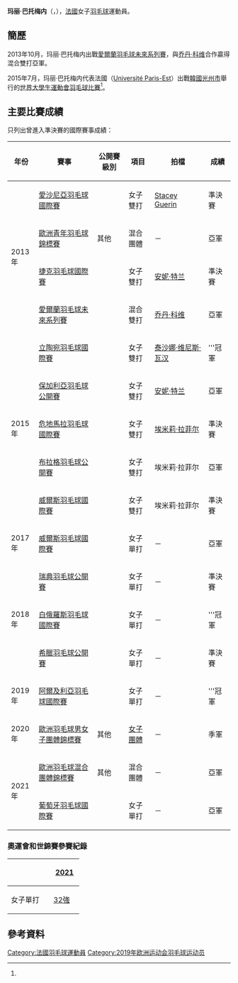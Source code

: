 {{noteTA|G1=Badminton}}
{{Infobox 羽球選手
| playername              = 玛丽·巴托梅内<br/>{{lang|fr|Marie Batomene}}
| image                   = 
| size                    = 
| caption                 = 
| birth_name              = 
| date_of_birth           = {{birth_date_and_age|1995|3|10}}<ref name="gwangju">{{cite web|title=Biography Overview - BATOMENE Marie|url=http://www.gwangju2015.com/IRS/eng/zb/engzb_badminton_biography_overview_n6307650_batomene_marie.htm|publisher=2015 Gwangju Summer Universiade Organizing Committee|deadurl=yes|archiveurl=https://web.archive.org/web/20150920103858/http://www.gwangju2015.com/IRS/eng/zb/engzb_badminton_biography_overview_n6307650_batomene_marie.htm|archivedate=2015-09-20}}{{en}}</ref>
| place_of_birth          = 
| height                  = {{height|m=1.65}}<ref name="gwangju"/>
| weight                  = {{weight|kg=64}}<ref name="gwangju"/>
| event                   = 女子單打、女子雙打
| country                 = {{FRA}}
| years_started           = 
| handedness              = 
| coach                   = 
| highest_ranking         = 第92位（女雙-[[Stacey_Guerin|Guerin]]）
| date_of_highest_ranking = 2015年2月18日<ref name="ranking">[http://bwfcontent.tournamentsoftware.com/ranking/player.aspx?id=9049&player=306541 BWF World Ranking - Ranking of Marie BATOMENE (94743)]{{en}}</ref>
| current_ranking         = 第268位（女單）<br/>第100位（女雙-[[Stacey_Guerin|Guerin]]）<br/>第374位（女雙-[[莉亚·巴莱尔莫|巴莱尔莫]]）<br/>第605位（女雙-[[安妮·特兰|安妮·特兰]]）
| date_of_current_ranking = 2015年5月21日<ref>[http://bwfcontent.tournamentsoftware.com/ranking/category.aspx?id=9049&category=473 BWF World Ranking - BWF世界排名榜 (5/21/2015) - Women's singles]{{en}}</ref><ref>[http://bwfcontent.tournamentsoftware.com/ranking/category.aspx?id=9049&category=475 BWF World Ranking - BWF世界排名榜 (5/21/2015) - Women's doubles]{{en}}</ref>
| played                  = 47勝–32負（女單）<br/>44勝–30負（女雙）<br/>24勝–20負（混雙）
| titles                  = 
| bwf_profile             = CE18289C-0D62-4766-86F1-C3114A7C3C25
| bwf_id                  = 94743
| updated                 = 2015年5月23日
}}
{{MedalTableTop|width=286px}}
{{MedalSport | 女子[[羽毛球|羽毛球]]}}
{{MedalCountry | {{FRA}}}}
{{MedalCompetition | [[歐洲羽毛球混合團體錦標賽|歐洲羽毛球混合團體錦標賽]]}}
{{MedalSilver| [[2021年歐洲羽毛球混合團體錦標賽|2021年 萬塔]] | 混合團體 }}
{{MedalCompetition | [[歐洲青年羽毛球錦標賽|歐洲青年羽毛球錦標賽]]}}
{{MedalSilver | [[2013年歐洲青年羽毛球錦標賽|2013年 安卡拉]] | 混合團體 }}
{{MedalBottom}}
'''玛丽·巴托梅内'''（{{lang-fr|'''Marie Batomene'''}}，{{bd|1995年|3月10日|}}），[[法國|法國]]女子[[羽毛球|羽毛球]]運動員。

==簡歷==
2013年10月，玛丽·巴托梅内出戰[[2013年愛爾蘭羽毛球未來系列賽|愛爾蘭羽毛球未來系列賽]]，與[[乔丹·科维|乔丹·科维]]合作贏得混合雙打亞軍。

2015年7月，玛丽·巴托梅内代表法國（[[Université_Paris-Est|Université Paris-Est]]）出戰[[韓國|韓國]][[光州市|光州市]]舉行的[[2015年夏季世界大學生運動會|世界大學生運動會]][[2015年夏季世界大學生運動會羽球比賽|羽毛球比賽]]<ref name="gwangju"/>。

==主要比賽成績==
只列出曾進入準決賽的國際賽事成績：
{| class=wikitable style="text-align:center; font-size:small;" 
!width="50"|年份
!width="180"|賽事
!width="80"|公開賽級別
!width="60"|項目
!width="140"|拍檔
!width="50"|成績
|-
!rowspan="4"|2013年
|[[2013年愛沙尼亞羽毛球國際賽|愛沙尼亞羽毛球國際賽]]
|{{BWFIS}}
|女子雙打
|[[Stacey_Guerin|Stacey Guerin]]
|bgcolor="#b8860b"|準決賽
|-
|[[2013年歐洲青年羽毛球錦標賽|歐洲青年羽毛球錦標賽]]
|其他
|混合團體
|－
|bgcolor="silver"|亞軍
|-
|[[2013年捷克羽毛球國際賽|捷克羽毛球國際賽]]
|{{BWFIC}}
|女子雙打
|[[安妮·特兰|安妮·特兰]]
|bgcolor="#b8860b"|準決賽
|-
|[[2013年愛爾蘭羽毛球未來系列賽|愛爾蘭羽毛球未來系列賽]]
|{{BWFFS}}
|混合雙打
|[[乔丹·科维|乔丹·科维]]
|bgcolor="silver"|亞軍
|-
!rowspan="5"|2015年
|[[2015年立陶宛羽毛球國際賽|立陶宛羽毛球國際賽]]
|{{BWFFS}}
|女子雙打
|[[泰沙娜·维尼斯·瓦汉|泰沙娜·维尼斯·瓦汉]]
|bgcolor="gold"|'''冠軍
|-
|[[2015年保加利亞羽毛球公開賽|保加利亞羽毛球公開賽]]
|{{BWFIS}}
|女子雙打
|[[安妮·特兰|安妮·特兰]]
|bgcolor="silver"|亞軍
|-
|[[2015年危地馬拉羽毛球國際賽|危地馬拉羽毛球國際賽]]
|{{BWFIC}}
|女子雙打
|[[埃米莉·拉菲尔|埃米莉·拉菲尔]]
|bgcolor="#b8860b"|準決賽
|-
|[[2015年布拉格羽毛球公開賽|布拉格羽毛球公開賽]]
|{{BWFIC}}
|女子雙打
|埃米莉·拉菲尔
|bgcolor="silver"|亞軍
|-
|[[2015年威爾斯羽毛球國際賽|威爾斯羽毛球國際賽]]
|{{BWFIC}}
|女子雙打
|埃米莉·拉菲尔
|bgcolor="#b8860b"|準決賽
|-
!rowspan="1"|2017年
|[[2017年威爾斯羽毛球國際賽|威爾斯羽毛球國際賽]]
|{{BWFFS}}
|女子單打
|－
|bgcolor="silver"|亞軍
|-
!rowspan="3"|2018年
|[[2018年瑞典羽毛球公開賽|瑞典羽毛球公開賽]]
|{{BWFIS}}
|女子單打
|－
|bgcolor="#b8860b"|準決賽
|-
|[[2018年白俄羅斯羽毛球國際賽|白俄羅斯羽毛球國際賽]]
|{{BWFFS}}
|女子單打
|－
|bgcolor="gold"|'''冠軍
|-
|[[2018年希臘羽毛球公開賽|希臘羽毛球公開賽]]
|{{BWFIS}}
|女子單打
|－
|bgcolor="#b8860b"|準決賽
|-
!rowspan="1"|2019年
|[[2019年阿爾及利亞羽毛球國際賽|阿爾及利亞羽毛球國際賽]]
|{{BWFIS}}
|女子單打
|－
|bgcolor="gold"|'''冠軍
|-
!rowspan="1"|2020年
|[[2020年歐洲羽毛球男女子團體錦標賽|歐洲羽毛球男女子團體錦標賽]]
|其他
|[[2020年歐洲羽毛球女子團體錦標賽|女子團體]]
|－
|bgcolor="#b8860b"|季軍
|-
!rowspan="2"|2021年
|[[2021年歐洲羽毛球混合團體錦標賽|歐洲羽毛球混合團體錦標賽]]
|其他
|混合團體
|－
|bgcolor="silver"|亞軍
|-
|[[2021年葡萄牙羽毛球國際賽|葡萄牙羽毛球國際賽]]
|{{BWFIS}}
|女子單打
|－
|bgcolor="silver"|亞軍
|}
{{BWF賽事級別索引}}

===奧運會和世錦賽參賽紀錄===
{| class=wikitable style="text-align:center; font-size:small;" 
!
!width="50"|[[2021年世界羽毛球錦標賽|2021]]
|-
!width="80"|女子單打
|[[2021年世界羽毛球錦標賽女子單打項目|32強]]
|}

==參考資料==
{{Reflist}}

{{DEFAULTSORT:Batomene, Marie}}
[[Category:法國羽毛球運動員|Category:法國羽毛球運動員]]
[[Category:2019年欧洲运动会羽毛球运动员|Category:2019年欧洲运动会羽毛球运动员]]